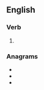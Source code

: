 ==English==

===Verb===
{{head|en|present participle}}

# {{present participle of|slite|lang=en|nocat=1}}

===Anagrams===
* {{l|en|listing}}
* {{l|en|silting}}
* {{l|en|tilings}}